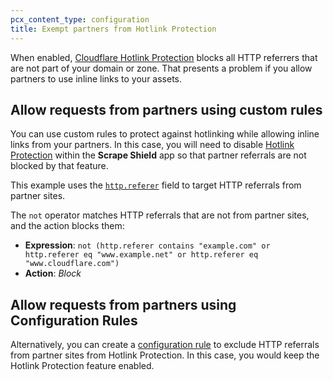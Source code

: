 ```yaml
---
pcx_content_type: configuration
title: Exempt partners from Hotlink Protection
---
```


When enabled, [Cloudflare Hotlink Protection](/waf/tools/scrape-shield/hotlink-protection/) blocks all HTTP referrers that are not part of your domain or zone. That presents a problem if you allow partners to use inline links to your assets.

## Allow requests from partners using custom rules

You can use custom rules to protect against hotlinking while allowing inline links from your partners. In this case, you will need to disable [Hotlink Protection](/waf/tools/scrape-shield/hotlink-protection/) within the **Scrape Shield** app so that partner referrals are not blocked by that feature.

This example uses the [`http.referer`](/ruleset-engine/rules-language/fields/reference/http.referer/) field to target HTTP referrals from partner sites.

The `not` operator matches HTTP referrals that are not from partner sites, and the action blocks them:

- **Expression**: `not (http.referer contains "example.com" or http.referer eq "www.example.net" or http.referer eq "www.cloudflare.com")`
- **Action**: _Block_

## Allow requests from partners using Configuration Rules

Alternatively, you can create a [configuration rule](/rules/configuration-rules/) to exclude HTTP referrals from partner sites from Hotlink Protection. In this case, you would keep the Hotlink Protection feature enabled.
